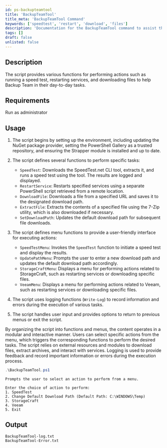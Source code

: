 ```yaml
---
id: ps-backupteamtool
title: 'BackupTeamTool'
title_meta: 'BackupTeamTool Command'
keywords: ['speedtest', 'restart', 'download', 'files']
description: 'Documentation for the BackupTeamTool command to assist the Backup Team with various tasks.'
tags: []
draft: false
unlisted: false
---
```


## Description
The script provides various functions for performing actions such as running a speed test, restarting services, and downloading files to help Backup Team in their day-to-day tasks.

## Requirements
Run as administrator

## Usage
1. The script begins by setting up the environment, including updating the NuGet package provider, setting the PowerShell Gallery as a trusted repository, and ensuring the Strapper module is installed and up to date.

2. The script defines several functions to perform specific tasks:
   - `SpeedTest`: Downloads the SpeedTest.net CLI tool, extracts it, and runs a speed test using the tool. The results are logged and displayed.
   - `RestartService`: Restarts specified services using a separate PowerShell script retrieved from a remote location.
   - `DownloadFile`: Downloads a file from a specified URL and saves it to the designated download path.
   - `ExtractFile`: Extracts the contents of a specified file using the 7-Zip utility, which is also downloaded if necessary.
   - `SetDownloadPath`: Updates the default download path for subsequent file downloads.

3. The script defines menu functions to provide a user-friendly interface for executing actions:
   - `SpeedTestMenu`: Invokes the `SpeedTest` function to initiate a speed test and display the results.
   - `UpdatePathMenu`: Prompts the user to enter a new download path and updates the default download path accordingly.
   - `StorageCraftMenu`: Displays a menu for performing actions related to StorageCraft, such as restarting services or downloading specific files.
   - `VeeamMenu`: Displays a menu for performing actions related to Veeam, such as restarting services or downloading specific files.

4. The script uses logging functions (`Write-Log`) to record information and errors during the execution of various tasks.

5. The script handles user input and provides options to return to previous menus or exit the script.

By organizing the script into functions and menus, the content operates in a modular and interactive manner. Users can select specific actions from the menu, which triggers the corresponding functions to perform the desired tasks. The script relies on external resources and modules to download files, extract archives, and interact with services. Logging is used to provide feedback and record important information or errors during the execution process.



```powershell
.\BackupTeamTool.ps1
```
    Prompts the user to select an action to perform from a menu.

    Enter the choice of action to perform:
    1. SpeedTest
    2. Change Default Download Path (Default Path: C:\WINDOWS\Temp)
    3. StorageCraft
    4. Veeam
    5. Exit


## Output
    BackupTeamTool-log.txt
    BackupTeamTool-Error.txt









